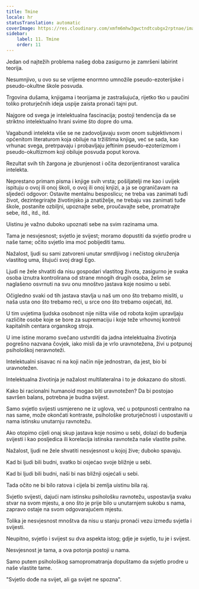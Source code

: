 ```yaml
---
title: Tmine
locale: hr
statusTranslation: automatic
coverImage: https://res.cloudinary.com/xmfm6mhw3gwctndtcubgx2rptnae/image/upload/v1741354419/small_cover_la_gran_rebelion_28716e29d2.webp
sidebar:
    label: 11. Tmine
    order: 11
---
```

Jedan od najtežih problema našeg doba zasigurno je zamršeni labirint teorija.

Nesumnjivo, u ovo su se vrijeme enormno umnožile pseudo-ezoterijske i pseudo-okultne škole posvuda.

Trgovina dušama, knjigama i teorijama je zastrašujuća, rijetko tko u paučini toliko proturječnih ideja uspije zaista pronaći tajni put.

Najgore od svega je intelektualna fascinacija; postoji tendencija da se striktno intelektualno hrani svime što dopre do uma.

Vagabundi intelekta više se ne zadovoljavaju svom onom subjektivnom i općenitom literaturom koja obiluje na tržištima knjiga, već se sada, kao vrhunac svega, pretrpavaju i probavljaju jeftinim pseudo-ezoterizmom i pseudo-okultizmom koji obiluje posvuda poput korova.

Rezultat svih tih žargona je zbunjenost i očita dezorijentiranost varalica intelekta.

Neprestano primam pisma i knjige svih vrsta; pošiljatelji me kao i uvijek ispituju o ovoj ili onoj školi, o ovoj ili onoj knjizi, a ja se ograničavam na sljedeći odgovor: Ostavite mentalnu besposlicu; ne treba vas zanimati tuđi život, dezintegrirajte životinjsko ja znatiželje, ne trebaju vas zanimati tuđe škole, postanite ozbiljni, upoznajte sebe, proučavajte sebe, promatrajte sebe, itd., itd., itd.

Uistinu je važno duboko upoznati sebe na svim razinama uma.

Tama je nesvjesnost; svjetlo je svijest; moramo dopustiti da svjetlo prodre u naše tame; očito svjetlo ima moć pobijediti tamu.

Nažalost, ljudi su sami zatvoreni unutar smrdljivog i nečistog okruženja vlastitog uma, štujući svoj dragi Ego.

Ljudi ne žele shvatiti da nisu gospodari vlastitog života, zasigurno je svaka osoba iznutra kontrolirana od strane mnogih drugih osoba, želim se naglašeno osvrnuti na svu onu mnoštvo jastava koje nosimo u sebi.

Očigledno svaki od tih jastava stavlja u naš um ono što trebamo misliti, u naša usta ono što trebamo reći, u srce ono što trebamo osjećati, itd.

U tim uvjetima ljudska osobnost nije ništa više od robota kojim upravljaju različite osobe koje se bore za supremaciju i koje teže vrhovnoj kontroli kapitalnih centara organskog stroja.

U ime istine moramo svečano ustvrditi da jadna intelektualna životinja pogrešno nazvana čovjek, iako misli da je vrlo uravnotežena, živi u potpunoj psihološkoj neravnoteži.

Intelektualni sisavac ni na koji način nije jednostran, da jest, bio bi uravnotežen.

Intelektualna životinja je nažalost multilateralna i to je dokazano do sitosti.

Kako bi racionalni humanoid mogao biti uravnotežen? Da bi postojao savršen balans, potrebna je budna svijest.

Samo svjetlo svijesti usmjereno ne iz uglova, već u potpunosti centralno na nas same, može okončati kontraste, psihološke proturječnosti i uspostaviti u nama istinsku unutarnju ravnotežu.

Ako otopimo cijeli onaj skup jastava koje nosimo u sebi, dolazi do buđenja svijesti i kao posljedica ili korelacija istinska ravnoteža naše vlastite psihe.

Nažalost, ljudi ne žele shvatiti nesvjesnost u kojoj žive; duboko spavaju.

Kad bi ljudi bili budni, svatko bi osjećao svoje bližnje u sebi.

Kad bi ljudi bili budni, naši bi nas bližnji osjećali u sebi.

Tada očito ne bi bilo ratova i cijela bi zemlja uistinu bila raj.

Svjetlo svijesti, dajući nam istinsku psihološku ravnotežu, uspostavlja svaku stvar na svom mjestu, a ono što je prije bilo u unutarnjem sukobu s nama, zapravo ostaje na svom odgovarajućem mjestu.

Tolika je nesvjesnost mnoštva da nisu u stanju pronaći vezu između svjetla i svijesti.

Neupitno, svjetlo i svijest su dva aspekta istog; gdje je svjetlo, tu je i svijest.

Nesvjesnost je tama, a ova potonja postoji u nama.

Samo putem psihološkog samopromatranja dopuštamo da svjetlo prodre u naše vlastite tame.

"Svjetlo dođe na svijet, ali ga svijet ne spozna".

